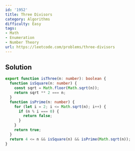 ```yaml
---
id: '1952'
title: Three Divisors
category: Algorithms
difficulty: Easy
tags:
- Math
- Enumeration
- Number Theory
url: https://leetcode.com/problems/three-divisors
---
```


## Solution

```typescript filename="solution.ts" copy
export function isThree(n: number): boolean {
  function isSquare(n: number) {
    const sqrt = Math.floor(Math.sqrt(n));
    return sqrt ** 2 === n;
  }
  function isPrime(n: number) {
    for (let i = 2; i <= Math.sqrt(n); i++) {
      if (n % i === 0) {
        return false;
      }
    }
    return true;
  }
  return 4 <= n && isSquare(n) && isPrime(Math.sqrt(n));
}
```

